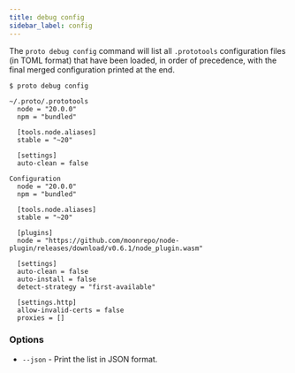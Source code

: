 ```yaml
---
title: debug config
sidebar_label: config
---
```



<VersionLabel version="0.25.0" header />

The `proto debug config` command will list all `.prototools` configuration files (in TOML format)
that have been loaded, in order of precedence, with the final merged configuration printed at the
end.

```
$ proto debug config

~/.proto/.prototools
  node = "20.0.0"
  npm = "bundled"

  [tools.node.aliases]
  stable = "~20"

  [settings]
  auto-clean = false

Configuration
  node = "20.0.0"
  npm = "bundled"

  [tools.node.aliases]
  stable = "~20"

  [plugins]
  node = "https://github.com/moonrepo/node-plugin/releases/download/v0.6.1/node_plugin.wasm"

  [settings]
  auto-clean = false
  auto-install = false
  detect-strategy = "first-available"

  [settings.http]
  allow-invalid-certs = false
  proxies = []
```

### Options

- `--json` - Print the list in JSON format.
